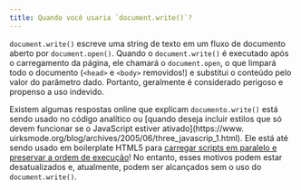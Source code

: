 ```yaml
---
title: Quando você usaria `document.write()`?
---
```


`document.write()` escreve uma string de texto em um fluxo de documento aberto por `document.open()`. Quando o `document.write()` é executado após o carregamento da página, ele chamará o `document.open`, o que limpará todo o documento (`<head>` e `<body>` removidos!) e substitui o conteúdo pelo valor do parâmetro dado. Portanto, geralmente é considerado perigoso e propenso a uso indevido.

Existem algumas respostas online que explicam `documento.write()` está sendo usado no código analítico ou [quando deseja incluir estilos que só devem funcionar se o JavaScript estiver ativado]\(https://www. uirksmode.org/blog/archives/2005/06/three_javascrip_1.html). Ele está até sendo usado em boilerplate HTML5 para [carregar scripts em paralelo e preservar a ordem de execução](https://github.com/paulirish/html5-boilerplate/wiki/Script-Loading-Techniques#documentwrite-script-tag)! No entanto, esses motivos podem estar desatualizados e, atualmente, podem ser alcançados sem o uso do `document.write()`.

